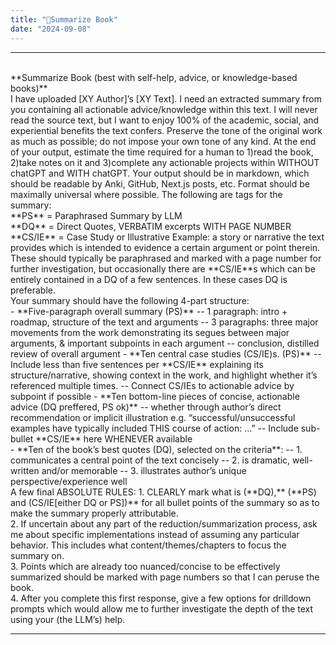 ---
title: "📝Summarize Book"
date: "2024-09-08"
---
___
<br />
**Summarize Book (best with self-help, advice, or knowledge-based books)**
<br />
I have uploaded [XY Author]’s [XY Text]. I need an extracted summary from you containing all actionable advice/knowledge within this text. 
I will never read the source text, but I want to enjoy 100% of the academic, social, and experiential benefits the text confers. 
Preserve the tone of the original work as much as possible; do not impose your own tone of any kind.
At the end of your output, estimate the time required for a human to 1)read the book, 2)take notes on it and 3)complete any actionable projects within WITHOUT chatGPT and WITH chatGPT.  
Your output should be in markdown, which should be readable by Anki, GitHub, Next.js posts, etc. Format should be maximally universal where possible. 
The following are tags for the summary:
<br />
**PS** = Paraphrased Summary by LLM
<br />
**DQ**  = Direct Quotes, VERBATIM excerpts WITH PAGE NUMBER
<br />
**CS/IE** = Case Study or Illustrative Example: a story or narrative the text provides which is intended to evidence a certain argument or point therein. These should typically be paraphrased and marked with a page number for further investigation, but occasionally there are **CS/IE**s which can be entirely contained in a DQ of a few sentences. In these cases DQ is preferable.
<br />
Your summary should have the following 4-part structure:
<br />
- **Five-paragraph overall summary (PS)**
    -- 1 paragraph: intro + roadmap, structure of the text and arguments
    -- 3 paragraphs: three major movements from the work demonstrating its segues between major arguments, & important subpoints in each argument
    -- conclusion, distilled review of overall argument
- **Ten central case studies (CS/IE)s. (PS)**
    -- Include less than five sentences per **CS/IE** explaining its structure/narrative, showing context in the work, and highlight whether it’s referenced multiple times.
    -- Connect CS/IEs to actionable advice by subpoint if possible
- **Ten bottom-line pieces of concise, actionable advice (DQ preffered, PS ok)**
    -- whether through author’s direct recommendation or implicit illustration e.g. “successful/unsuccessful examples have typically included THIS course of action: …”
    -- Include sub-bullet **CS/IE** here WHENEVER available
<br />
- **Ten of the book’s best quotes (DQ), selected on the criteria**:
    -- 1. communicates a central point of the text concisely
    -- 2. is dramatic, well-written and/or memorable
    -- 3. illustrates author’s unique perspective/experience well
<br />
A few final ABSOLUTE RULES:
    1. CLEARLY mark what is (**DQ),** (**PS) and (CS/IE[either DQ or PS])** for all bullet points of the summary so as to make the summary properly attributable.
    <br />
    2. If uncertain about any part of the reduction/summarization process, ask me about specific implementations instead of assuming any particular behavior. This includes what content/themes/chapters to focus the summary on.
    <br />
    3. Points which are already too nuanced/concise to be effectively summarized should be marked with page numbers so that I can peruse the book.
    <br />
    4. After you complete this first response, give a few options for drilldown prompts which would allow me to further investigate the depth of the text using your (the LLM’s) help.
<br />

____
